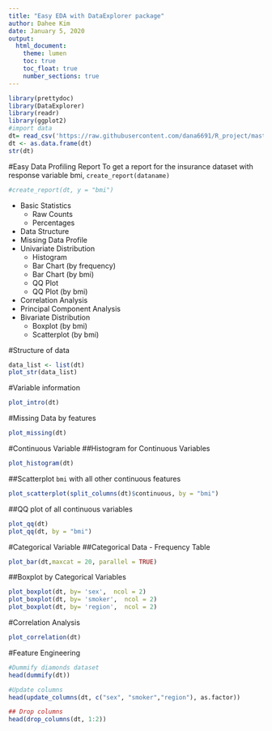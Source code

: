 ```yaml
---
title: "Easy EDA with DataExplorer package"
author: Dahee Kim
date: January 5, 2020
output:
  html_document:
    theme: lumen
    toc: true
    toc_float: true
    number_sections: true
---
```


```r
library(prettydoc)
library(DataExplorer)
library(readr)
library(ggplot2)
#import data
dt= read_csv('https://raw.githubusercontent.com/dana6691/R_project/master/insurance.csv', col_names = TRUE)
dt <- as.data.frame(dt)
str(dt)
```

#Easy Data Profiling Report
To get a report for the insurance dataset with response variable bmi, `create_report(dataname)`
```r
#create_report(dt, y = "bmi")
```
- Basic Statistics
    - Raw Counts
    - Percentages
- Data Structure
- Missing Data Profile
- Univariate Distribution
    - Histogram
    - Bar Chart (by frequency)
    - Bar Chart (by bmi)
    - QQ Plot
    - QQ Plot (by bmi)
- Correlation Analysis
- Principal Component Analysis
- Bivariate Distribution
    - Boxplot (by bmi)
    - Scatterplot (by bmi)
    
#Structure of data
```r
data_list <- list(dt)
plot_str(data_list)
```

#Variable information
```r
plot_intro(dt)
```

#Missing Data by features
```r
plot_missing(dt)
```

#Continuous Variable
##Histogram for Continuous Variables
```r
plot_histogram(dt)
```

##Scatterplot `bmi` with all other continuous features
```r
plot_scatterplot(split_columns(dt)$continuous, by = "bmi")
```

##QQ plot of all continuous variables
```r
plot_qq(dt)
plot_qq(dt, by = "bmi")
```

#Categorical Variable
##Categorical Data - Frequency Table
```r
plot_bar(dt,maxcat = 20, parallel = TRUE)
```

##Boxplot by Categorical Variables
```r
plot_boxplot(dt, by= 'sex',  ncol = 2)
plot_boxplot(dt, by= 'smoker',  ncol = 2)
plot_boxplot(dt, by= 'region',  ncol = 2)
```

#Correlation Analysis
```r
plot_correlation(dt)
```

#Feature Engineering
```r
#Dummify diamonds dataset
head(dummify(dt))

#Update columns
head(update_columns(dt, c("sex", "smoker","region"), as.factor))

## Drop columns
head(drop_columns(dt, 1:2))
```


